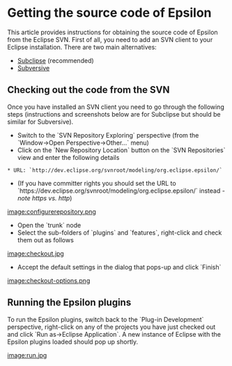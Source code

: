=Getting the source code of Epsilon=
 
This article provides instructions for obtaining the source code of Epsilon from the Eclipse SVN. First of all, you need to add an SVN client to your Eclipse installation. There are two main alternatives:
* [[http://subclipse.tigris.org/|Subclipse]] (recommended)
* [[http://www.eclipse.org/subversive/|Subversive]]
 
== Checking out the code from the SVN==
 
Once you have installed an SVN client you need to go through the following steps (instructions and screenshots below are for Subclipse but should be similar for Subversive).

* Switch to the `SVN Repository Exploring` perspective (from the `Window->Open Perspective->Other...` menu)
* Click on the `New Repository Location` button on the `SVN Repositories` view and enter the following details 	 
 * URL: `http://dev.eclipse.org/svnroot/modeling/org.eclipse.epsilon/`
* (If you have committer rights you should set the URL to `https://dev.eclipse.org/svnroot/modeling/org.eclipse.epsilon/` instead ''- note https vs. http'')
 
[[image:configurerepository.png]]

* Open the `trunk` node
* Select the sub-folders of `plugins` and `features`, right-click and check them out as follows
 
[[image:checkout.jpg]]

* Accept the default settings in the dialog that pops-up and click `Finish`
 
[[image:checkout-options.png]]

==Running the Epsilon plugins==
 
To run the Epsilon plugins, switch back to the `Plug-in Development` perspective, right-click on any of the projects you have just checked out and click `Run as->Eclipse Application`. A new instance of Eclipse with the Epsilon plugins loaded should pop up shortly.

[[image:run.jpg]]